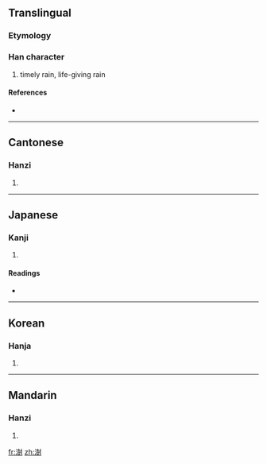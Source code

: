 ==Translingual==

===Etymology===
{{Han compound|水|尌|c1=s|c2=p|t1=water|ls=psc}}

===Han character===
{{Han char|rn=85|rad=水|as=12|sn=15|four=3410<sub>0</sub>|canj=水土廿戈 (EGTI)}}

# timely rain, life-giving rain

====References====
* {{Han ref|kx=0652.010|dkj=18329|dj=1062.060|hdz=31735.040|uh=6F8D|ud=28557|bh=E640|bd=58944}}

----

==Cantonese==

===Hanzi===
{{yue-hanzi|jyut=|y=syu6}}

# {{defn|Cantonese}}

----

==Japanese==

===Kanji===
{{ja-kanji|grade=|rs=水12}}

# {{defn|Japanese}}

====Readings====
* {{ja-readings|on=[[しゅ]] (shu), [[じゅ]] (ju)|kun=[[うるおう]] (uruou)}}

----

==Korean==

===Hanja===
{{ko-hanja|hangeul=주|eumhun=|rv=ju|mr=chu|y=cwu}}

# {{defn|Korean}}

----

==Mandarin==

===Hanzi===
{{cmn-hanzi|pin=[[shù]] ([[shu4]]), [[zhù]] ([[zhu4]])|wg=shu<sup>4</sup>, chu<sup>4</sup>}}

# {{defn|Mandarin}}

[[fr:澍]]
[[zh:澍]]